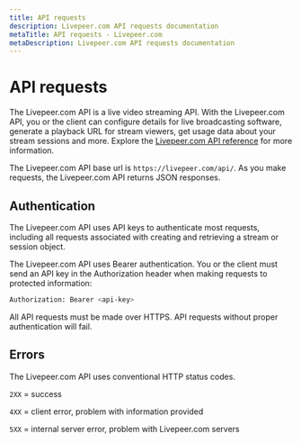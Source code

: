 ```yaml
---
title: API requests
description: Livepeer.com API requests documentation
metaTitle: API requests - Livepeer.com
metaDescription: Livepeer.com API requests documentation
---
```


# API requests

The Livepeer.com API is a live video streaming API. With the Livepeer.com API,
you or the client can configure details for live broadcasting software, generate
a playback URL for stream viewers, get usage data about your stream sessions and
more. Explore the [Livepeer.com API reference](/docs/api-reference) for more
information.

The Livepeer.com API base url is `https://livepeer.com/api/`. As you make
requests, the Livepeer.com API returns JSON responses.

## Authentication

The Livepeer.com API uses API keys to authenticate most requests, including all
requests associated with creating and retrieving a stream or session object.

The Livepeer.com API uses Bearer authentication. You or the client must send an
API key in the Authorization header when making requests to protected
information:

```bash
Authorization: Bearer <api-key>
```

All API requests must be made over HTTPS. API requests without proper
authentication will fail.

## Errors

The Livepeer.com API uses conventional HTTP status codes.

`2XX` = success

`4XX` = client error, problem with information provided

`5XX` = internal server error, problem with Livepeer.com servers
